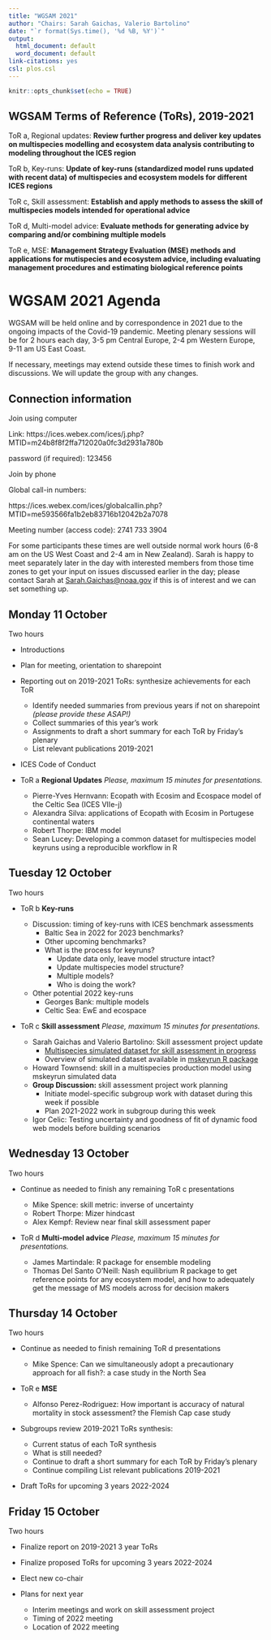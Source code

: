 ```yaml
---
title: "WGSAM 2021"
author: "Chairs: Sarah Gaichas, Valerio Bartolino"
date: "`r format(Sys.time(), '%d %B, %Y')`"
output:
  html_document: default
  word_document: default
link-citations: yes
csl: plos.csl
---
```


```r
knitr::opts_chunk$set(echo = TRUE)
```

## WGSAM Terms of Reference (ToRs), 2019-2021

ToR a, Regional updates: **Review further progress and deliver key updates on multispecies modelling and ecosystem data analysis contributing to modeling throughout the ICES region**

ToR b, Key-runs:  **Update of key-runs (standardized model runs updated with recent data) of multispecies and ecosystem models for different ICES regions**

ToR c, Skill assessment: **Establish and apply methods to assess the skill of multispecies models intended for operational advice**

ToR d, Multi-model advice: **Evaluate methods for generating advice by comparing and/or combining multiple models**

ToR e, MSE: **Management Strategy Evaluation (MSE) methods and applications for mutispecies and ecosystem advice, including evaluating management procedures and estimating biological reference points**

# WGSAM 2021 Agenda

WGSAM will be held online and by correspondence in 2021 due to the ongoing impacts of the Covid-19 pandemic. Meeting plenary sessions will be for 2 hours each day, 3-5 pm Central Europe, 2-4 pm Western Europe, 9-11 am US East Coast.

If necessary, meetings may extend outside these times to finish work and discussions. We will update the group with any changes.

## Connection information

Join using computer

Link: https://ices.webex.com/ices/j.php?MTID=m24b8f8f2ffa712020a0fc3d2931a780b

password (if required): 123456

Join by phone

Global call-in numbers:

https://ices.webex.com/ices/globalcallin.php?MTID=me593566fa1b2eb83716b12042b2a7078

Meeting number (access code): 2741 733 3904 

For some participants these times are well outside normal work hours (6-8 am on the US West Coast and 2-4 am in New Zealand). Sarah is happy to meet separately later in the day with interested members from those time zones to get your input on issues discussed earlier in the day; please contact Sarah at <Sarah.Gaichas@noaa.gov> if this is of interest and we can set something up.

## Monday 11 October

Two hours

* Introductions

* Plan for meeting, orientation to sharepoint

* Reporting out on 2019-2021 ToRs: synthesize achievements for each ToR
    - Identify needed summaries from previous years if not on sharepoint *(please provide these ASAP!)*
    - Collect summaries of this year's work
    - Assignments to draft a short summary for each ToR by Friday's plenary
    - List relevant publications 2019-2021  

* ICES Code of Conduct

* ToR a **Regional Updates** *Please, maximum 15 minutes for presentations.*

    - Pierre-Yves Hernvann: Ecopath with Ecosim and Ecospace model of the Celtic Sea  (ICES VIIe-j) 
    - Alexandra Silva: applications of Ecopath with Ecosim in Portugese continental waters
    - Robert Thorpe: IBM model 
    - Sean Lucey: Developing a common dataset for multispecies model keyruns using a reproducible workflow in R


## Tuesday 12 October

Two hours

* ToR b **Key-runs** 

    - Discussion: timing of key-runs with ICES benchmark assessments
        - Baltic Sea in 2022 for 2023 benchmarks?
        - Other upcoming benchmarks?
        - What is the process for keyruns?
            - Update data only, leave model structure intact?
            - Update multispecies model structure?
            - Multiple models?
            - Who is doing the work?
    - Other potential 2022 key-runs
        - Georges Bank: multiple models
        - Celtic Sea: EwE and ecospace  
        
* ToR c **Skill assessment**  *Please, maximum 15 minutes for presentations.*  

    - Sarah Gaichas and Valerio Bartolino: Skill assessment project update
        - [Multispecies simulated dataset for skill assessment in progress](https://ices-eg.github.io/wg_WGSAM/SkillAssessProject.html)
        - Overview of simulated dataset available in [mskeyrun R package](https://github.com/NOAA-EDAB/ms-keyrun/tree/dev_package)
    - Howard Townsend: skill in a multispecies production model using mskeyrun simulated data
    - **Group Discussion:** skill assessment project work planning
        - Initiate model-specific subgroup work with dataset during this week if possible
        - Plan 2021-2022 work in subgroup during this week  
    - Igor Celic: Testing uncertainty and goodness of fit of dynamic food web models before building scenarios


## Wednesday 13 October

Two hours

* Continue as needed to finish any remaining ToR c presentations
    - Mike Spence: skill metric: inverse of uncertainty
    - Robert Thorpe: Mizer hindcast
    - Alex Kempf: Review near final skill assessment paper
    

* ToR d **Multi-model advice**    *Please, maximum 15 minutes for presentations.*

    - James Martindale: R package for ensemble modeling
    - Thomas Del Santo O'Neill: Nash equilibrium R package to get reference points for any ecosystem model, and how to adequately get the message of MS models across for decision makers    



## Thursday 14 October

Two hours

* Continue as needed to finish remaining ToR d presentations
    - Mike Spence: Can we simultaneously adopt a precautionary approach for all fish?: a case study in the North Sea
    
    
* ToR e **MSE**  

    - Alfonso Perez-Rodriguez: How important is accuracy of natural mortality in stock assessment? the Flemish Cap case study  

* Subgroups review 2019-2021 ToRs synthesis:
    - Current status of each ToR synthesis
    - What is still needed?
    - Continue to draft a short summary for each ToR by Friday's plenary
    - Continue compiling List relevant publications 2019-2021  

* Draft ToRs for upcoming 3 years 2022-2024


## Friday 15 October

Two hours

* Finalize report on 2019-2021 3 year ToRs

* Finalize proposed ToRs for upcoming 3 years 2022-2024

* Elect new co-chair

* Plans for next year
    - Interim meetings and work on skill assessment project 
    - Timing of 2022 meeting
    - Location of 2022 meeting 



